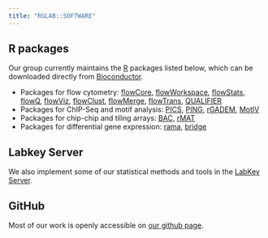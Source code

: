 ```yaml
---
title: "RGLAB::SOFTWARE"
---
```


## R packages

Our group currently maintains the [R](https://www.r-project.org/) packages listed below, which can be downloaded directly from [Bioconductor](http://www.bioconductor.org/).

- Packages for flow cytometry: [flowCore](http://www.bioconductor.org/packages/release/bioc/html/flowCore.html), [flowWorkspace](http://www.bioconductor.org/packages/release/bioc/html/flowWorkspace.html), [flowStats](http://www.bioconductor.org/packages/release/bioc/html/flowStats.html), [flowQ](http://www.bioconductor.org/packages/release/bioc/html/flowQ.html), [flowViz](http://www.bioconductor.org/packages/release/bioc/html/flowViz.html), [flowClust](http://www.bioconductor.org/packages/devel/bioc/html/flowClust.html), [flowMerge](http://www.bioconductor.org/packages/devel/bioc/html/flowMerge.html), [flowTrans](http://www.bioconductor.org/packages/devel/bioc/html/flowTrans.html), [QUALIFIER](http://www.bioconductor.org/packages/devel/bioc/html/QUALIFIER.html)
- Packages for ChIP-Seq and motif analysis: [PICS](http://www.bioconductor.org/packages/devel/bioc/html/PICS.html), [PING](http://www.bioconductor.org/packages/devel/bioc/html/PING.html), [rGADEM](http://www.bioconductor.org/packages/devel/bioc/html/rGADEM.html), [MotIV](http://www.bioconductor.org/packages/devel/bioc/html/MotIV.html)
- Packages for chip-chip and tiling arrays: [BAC](http://www.bioconductor.org/packages/devel/bioc/html/BAC.html), [rMAT](http://www.bioconductor.org/packages/devel/bioc/html/rMAT.html)
- Packages for differential gene expression: [rama](http://www.bioconductor.org/packages/devel/bioc/html/rama.html), [bridge](http://www.bioconductor.org/packages/devel/bioc/html/bridge.html)


## Labkey Server

We also implement some of our statistical methods and tools in the [LabKey Server](http://labkey.com/).


## GitHub

Most of our work is openly accessible on [our github page](https://github.com/RGLab).